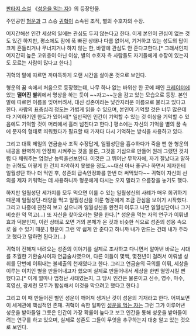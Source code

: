 [[판타지 소설]] 《[[성운을 먹는 자]]》의 등장인물.

주인공인 [[형운]]과 그 스승 [[귀혁]]이 소속된 조직, 별의 수호자의 수장.

어지간해선 인간 세상의 일에는 관심도 두지 않는다고 한다. 이게 본인이 관심이 없는 것도 있긴 하지만, 평소에도 잠에 푹 빠진 상태나 다름 없어서, 기거하고 있는 성도의 탑이 크게 흔들리거나 무너지거나 하지 않는 한, 바깥에 관심도 안 준다고한다.[* 그래서인지 어지간히 높은 고위층이 아닌 이상, 별의 수호자 측 사람들도 자기들에게 수장이 있는지도 모르는 사람이 많다고 한다.]

귀혁의 말에 따르면 까마득하게 오랜 시간을 살아온 것으로 보인다.

형운의 꿈 속에서 처음으로 등장했는데, 나무 하나 없는 바위산 한 곳에 패인 [[크레이터]]에 있는 '''떨어진 별'''위에서 명상을 하는 듯이 ~~자고~~눈을 감고 있는 모습으로 등장. 본인 말에 따르면 이름을 잊어버려서, 대신 성존이라는 낯간지러운 이름으로 불리고 있다고 한다.
사람의 표층심리 정도는 가볍게 읽을 수 있으며, 본인이 기억할 것은 너무 많은데 다 기억하기엔 한도가 있어서[* 일반적인 인간이 기억할 수 있는 것 이상을 기억할 수 있음에도 기억할 것이 머리에서 흘러 넘친다고 한다.] 평소에는 자신의 기억을 별의 꿈 속에 문자의 형태로 띄워뒀다가 필요할 때 가져다 다시 기억하는 방식을 사용하고 있다.

그리고 대륙 제일의 연금술사 조직 수장답게, 일월성단을 흡수하다가 죽을 뻔 한 형운의 내공을 완벽하게 안정화 시켜주는 것을 물론, 그것을 기심으로 만들어 원래 그랬던 것처럼 다 채워주는 엄청난 능력을선보인다. 이것은 그 뛰어난 무학자에, 자기 잘났다고 말하는 귀혁도 어떻게 한 건지 파악하지 못했을 정도.~~대신 아싸 좋구나 하면서 제자한테 일월성단 하나 더 먹인 후, 성존의 급속안정화를 한번 더 써먹었다~~
귀혁이 자신의 선의를 제자 키워먹는 데 사용하니까 형운에게 다시는 오지 말라고 으름장을 놓기도 했다.

하지만 일월성단 세가지를 모두 먹으면 이룰 수 있는 일월성신의 사례가 매우 희귀하기 때문에 일월성단-태양을 먹고 일월성신을 이룬 형운에게 조금 관심을 보이기 시작했다. 그리고 나중에 찬찬히 보고 싶으니까 일월성신을 완전히 이루고 나면 일월성단이나 그거 비슷한 약 먹고(...) 또 자신을 찾아오라는 말을 한다.[* 성운을 먹는 자의 연구가 이뤄낸 효과 덕분인지, 이런 상태로 오면 거의 본체가 온 것과 비슷한 식으로 성존의 성몽 속으로 올 수 있기 때문.] 형운이 그런 약 쉽게 안 준다고 하니까 내가 만드는 건데 내가 주라고 했다고 말하면 된다고(...)

귀혁이 전해져 내려오는 성존의 이야기를 실제로 조사하고 다니면서 알아낸 바로는 시대를 초월한 기환술사이자 연금술사였으며, 다른 이들이 몇백, 몇천년이 걸려서 이뤄낼 성취를 단번에 이뤄내는 불세출의 천재였다고 한다. 그리고 연금술의 극의를 이뤄, 세상을 이루는 이치인 별을 만들어내고자 했으며 실제로 만들어내서 세상을 한번 멸망시킬 뻔 했다고.[* 이게 얼마나 엄청난 사태였는지, 그 당시 인간은 물론이고 신수, 영수, 마수, 흑영신, 광세천 모두가 합심해서 이것을 막으려고 했다고 한다.]

그리고 이 때 만들어진 별인 성운이 깨어져 생겨난 것이 성운의 기재라고 한다. 어찌보면 이 세계관에 핵심적인 존재. 귀혁이 속한 일파인 [[성운을 먹는 자(일파)|성운을 먹는 자]]는 그런 그가 이루어낸 성운을 받아들일 그릇은 인간이 가장 확률이 높다고 보고 인간을 통해 성운을 받아들이려는 연구를 하고 있으며, 실제로 성존도 그들이 무엇을 추구하는지 대충 알고 있는 것으로 보인다.

